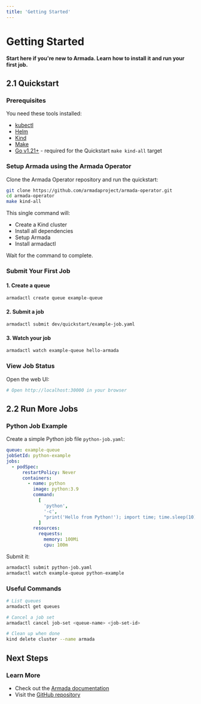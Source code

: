 ```yaml
---
title: 'Getting Started'
---
```


# Getting Started

**Start here if you're new to Armada. Learn how to install it and run your first job.**

## 2.1 Quickstart

### Prerequisites

You need these tools installed:

- [kubectl](https://kubernetes.io/docs/tasks/tools/install-kubectl/)
- [Helm](https://helm.sh/docs/intro/install/)
- [Kind](https://kind.sigs.k8s.io/docs/user/quick-start/#installation)
- [Make](https://www.gnu.org/software/make/)
- [Go v1.21+](https://golang.org/doc/install) - required for the Quickstart `make kind-all` target

### Setup Armada using the Armada Operator

Clone the Armada Operator repository and run the quickstart:

```bash
git clone https://github.com/armadaproject/armada-operator.git
cd armada-operator
make kind-all
```

This single command will:

- Create a Kind cluster
- Install all dependencies
- Setup Armada
- Install armadactl

Wait for the command to complete.

### Submit Your First Job

#### 1. Create a queue

```bash
armadactl create queue example-queue
```

#### 2. Submit a job

```bash
armadactl submit dev/quickstart/example-job.yaml
```

#### 3. Watch your job

```bash
armadactl watch example-queue hello-armada
```

### View Job Status

Open the web UI:

```bash
# Open http://localhost:30000 in your browser
```

## 2.2 Run More Jobs

### Python Job Example

Create a simple Python job file `python-job.yaml`:

```yaml
queue: example-queue
jobSetId: python-example
jobs:
  - podSpec:
      restartPolicy: Never
      containers:
        - name: python
          image: python:3.9
          command:
            [
              'python',
              '-c',
              "print('Hello from Python!'); import time; time.sleep(10)",
            ]
          resources:
            requests:
              memory: 100Mi
              cpu: 100m
```

Submit it:

```bash
armadactl submit python-job.yaml
armadactl watch example-queue python-example
```

### Useful Commands

```bash
# List queues
armadactl get queues

# Cancel a job set
armadactl cancel job-set <queue-name> <job-set-id>

# Clean up when done
kind delete cluster --name armada
```

## Next Steps

### Learn More

- Check out the [Armada documentation](https://armadaproject.io/)
- Visit the [GitHub repository](https://github.com/armadaproject/armada)
